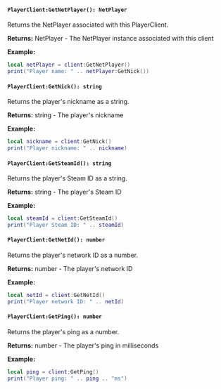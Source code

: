 #### `PlayerClient:GetNetPlayer(): NetPlayer`

Returns the NetPlayer associated with this PlayerClient.

**Returns:** NetPlayer - The NetPlayer instance associated with this client

**Example:**
```lua
local netPlayer = client:GetNetPlayer()
print("Player name: " .. netPlayer:GetNick())
```

#### `PlayerClient:GetNick(): string`

Returns the player's nickname as a string.

**Returns:** string - The player's nickname

**Example:**
```lua
local nickname = client:GetNick()
print("Player nickname: " .. nickname)
```

#### `PlayerClient:GetSteamId(): string`

Returns the player's Steam ID as a string.

**Returns:** string - The player's Steam ID

**Example:**
```lua
local steamId = client:GetSteamId()
print("Player Steam ID: " .. steamId)
```

#### `PlayerClient:GetNetId(): number`

Returns the player's network ID as a number.

**Returns:** number - The player's network ID

**Example:**
```lua
local netId = client:GetNetId()
print("Player network ID: " .. netId)
```

#### `PlayerClient:GetPing(): number`

Returns the player's ping as a number.

**Returns:** number - The player's ping in milliseconds

**Example:**
```lua
local ping = client:GetPing()
print("Player ping: " .. ping .. "ms")
```
